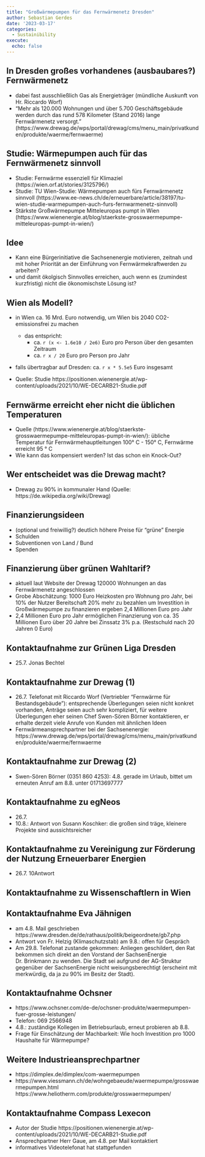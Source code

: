 ```yaml
---
title: "Großwärmepumpen für das Fernwärmenetz Dresden"
author: Sebastian Gerdes
date: '2023-03-17'
categories:
  - Sustainibility
execute: 
  echo: false
---
```


## In Dresden großes vorhandenes (ausbaubares?) Fernwärmenetz
- dabei fast ausschließlich Gas als Energieträger (mündliche Auskunft von Hr. Riccardo Worf)
- "Mehr als 120.000 Wohnungen und über 5.700 Geschäftsgebäude werden durch das rund 578 Kilometer (Stand 2016) lange Fernwärmenetz versorgt. " (https://www.drewag.de/wps/portal/drewag/cms/menu_main/privatkunden/produkte/waerme/fernwaerme)

## Studie: Wärmepumpen auch für das Fernwärmenetz sinnvoll
- Studie: Fernwärme essenziell für Klimaziel (https://wien.orf.at/stories/3125796/)
- Studie: TU Wien-Studie: Wärmepumpen auch fürs Fernwärmenetz sinnvoll (https://www.ee-news.ch/de/erneuerbare/article/38197/tu-wien-studie-warmepumpen-auch-furs-fernwarmenetz-sinnvoll)
- Stärkste Großwärmepumpe Mitteleuropas pumpt in Wien (https://www.wienenergie.at/blog/staerkste-grosswaermepumpe-mitteleuropas-pumpt-in-wien/)

## Idee
- Kann eine Bürgerinitiative die Sachsenenergie motivieren, zeitnah und mit hoher Priorität an der Einführung von Fernwärmekraftwerden zu arbeiten?
- und damit ökolgisch Sinnvolles erreichen, auch wenn es (zumindest kurzfristig) nicht die ökonomischste Lösung ist?

## Wien als Modell?
- in Wien ca. 16 Mrd. Euro notwendig, um Wien bis 2040 CO2-emissionsfrei zu machen
  - das entspricht:
    - ca. `r (x <- 1.6e10 / 2e6)` Euro pro Person über den gesamten Zeitraum
    - ca. `r x / 20` Euro pro Person pro Jahr
- falls übertragbar auf Dresden: ca. `r x * 5.5e5` Euro insgesamt

- Quelle: Studie https://positionen.wienenergie.at/wp-content/uploads/2021/10/WE-DECARB21-Studie.pdf

## Fernwärme erreicht eher nicht die üblichen Temperaturen
- Quelle (https://www.wienenergie.at/blog/staerkste-grosswaermepumpe-mitteleuropas-pumpt-in-wien/): übliche Temperatur für Fernwärmehauptleitungen 100° C - 150° C, Fernwärme erreicht 95 ° C
- Wie kann das kompensiert werden? Ist das schon ein Knock-Out?

## Wer entscheidet was die Drewag macht?
- Drewag zu 90% in kommunaler Hand (Quelle: https://de.wikipedia.org/wiki/Drewag)

## Finanzierungsideen
- (optional und freiwillig?) deutlich höhere Preise für "grüne" Energie
- Schulden
- Subventionen von Land / Bund
- Spenden

## Finanzierung über grünen Wahltarif?
- aktuell laut Website der Drewag 120000 Wohnungen an das Fernwärmenetz angeschlossen
- Grobe Abschätzung: 1000 Euro Heizkosten pro Wohnung pro Jahr, bei 10% der Nutzer Bereitschaft 20% mehr zu bezahlen um Investition in Großwärmepumpe zu finanzieren ergeben 2,4 Millionen Euro pro Jahr
- 2,4 Millionen Euro pro Jahr ermöglichen Finanzierung von ca. 35 Millionen Euro über 20 Jahre bei Zinssatz 3% p.a. (Restschuld nach 20 Jahren 0 Euro)

## Kontaktaufnahme zur Grünen Liga Dresden
- 25.7. Jonas Bechtel

## Kontaktaufnahme zur Drewag (1)
- 26.7. Telefonat mit Riccardo Worf (Vertriebler "Fernwärme für Bestandsgebäude"): entsprechende Überlegungen seien nicht konkret vorhanden, Anträge seien auch sehr kompliziert, für weitere Überlegungen eher seinen Chef Swen-Sören Börner kontaktieren, er erhalte derzeit viele Anrufe von Kunden mit ähnlichen Ideen
- Fernwärmeansprechpartner bei der Sachsenenergie: https://www.drewag.de/wps/portal/drewag/cms/menu_main/privatkunden/produkte/waerme/fernwaerme

## Kontaktaufnahme zur Drewag (2)
- Swen-Sören Börner (0351 860 4253): 4.8. gerade im Urlaub, bittet um erneuten Anruf am 8.8. unter 01713697777

## Kontaktaufnahme zu egNeos
- 26.7.
- 10.8.: Antwort von Susann Koschker: die großen sind träge, kleinere Projekte sind aussichtsreicher

## Kontaktaufnahme zu Vereinigung zur Förderung der Nutzung Erneuerbarer Energien
- 26.7.
10Antwort 

## Kontaktaufnahme zu Wissenschaftlern in Wien

## Kontaktaufnahme Eva Jähnigen
- am 4.8. Mail geschrieben https://www.dresden.de/de/rathaus/politik/beigeordnete/gb7.php
- Antwort von Fr. Helzig (Klimaschutzstab) am 9.8.: offen für Gespräch
- Am 29.8. Telefonat zustande gekommen: Anliegen geschildert, den Rat bekommen sich direkt an den Vorstand der SachsenEnergie Dr. Brinkmann zu wenden. Die Stadt sei aufgrund der AG-Struktur gegenüber der SachsenEnergie nicht weisungsberechtigt (erscheint mit merkwürdig, da ja zu 90% im Besitz der Stadt).

## Kontaktaufnahme Ochsner
- https://www.ochsner.com/de-de/ochsner-produkte/waermepumpen-fuer-grosse-leistungen/
- Telefon: 069 2566948
- 4.8.: zuständige Kollegen im Betriebsurlaub, erneut probieren ab 8.8.
- Frage für Einschätzung der Machbarkeit: Wie hoch Investition pro 1000 Haushalte für Wärmepumpe?

## Weitere Industrieansprechpartner
- https://dimplex.de/dimplex/com-waermepumpen
- https://www.viessmann.ch/de/wohngebaeude/waermepumpe/grosswaermepumpen.html
https://www.heliotherm.com/produkte/grosswaermepumpen/

##  Kontaktaufnahme Compass Lexecon
- Autor der Studie https://positionen.wienenergie.at/wp-content/uploads/2021/10/WE-DECARB21-Studie.pdf
- Ansprechpartner Herr Gaue, am 4.8. per Mail kontaktiert
- informatives Videotelefonat hat stattgefunden
